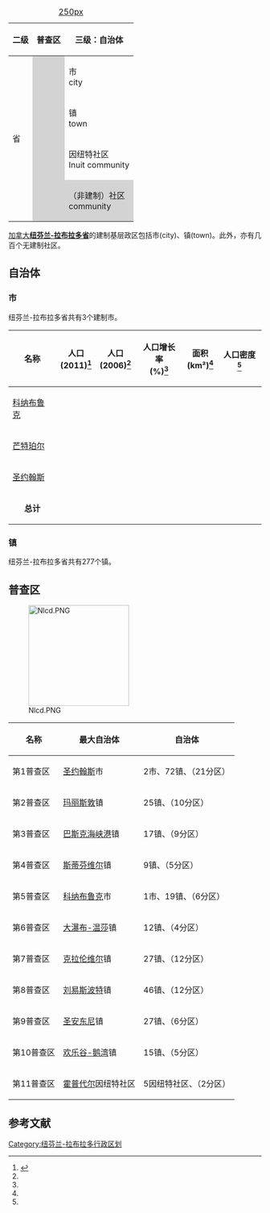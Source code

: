 {| class="wikitable" style="float:right; font-size:80%;"
|+[[文件:Newfoundland_and_Labrador_municipalities_2015.png|250px]]
|-
! 二级
! 普查区
! 三级：自治体
|-
| rowspan="4" | 省
| style="background:lightgray" rowspan="4" | {{font color|grey|普查区<br>census (division)}}
| 市<br>city
|-
| 镇<br>town
|-
| 因纽特社区<br>Inuit community
|-
| style="background:lightgray" | （非建制）社区<br>community
|}
[[加拿大|加拿大]]'''[[纽芬兰-拉布拉多省|纽芬兰-拉布拉多省]]'''的建制基层政区包括市(city)、镇(town)。此外，亦有几百个无建制社区。

==自治体==
===市===
纽芬兰-拉布拉多省共有3个建制市。

{| class="wikitable sortable"
|- bgcolor="#CCCCCC"
!名称
!人口<br>(2011)<ref name=2011StatCanNL>{{cite web | url=http://www12.statcan.gc.ca/census-recensement/2011/dp-pd/hlt-fst/pd-pl/Table-Tableau.cfm?LANG=Eng&T=302&SR=1&S=3&O=D&RPP=9999&PR=10 | title=Population and dwelling counts, for Canada, provinces and territories, and census subdivisions (municipalities), 2011 and 2006 censuses – Newfoundland and Labrador | publisher=Statistics Canada | date=2012-02-08 | accessdate=2012-03-01 | archive-date=2018-01-10 | archive-url=https://web.archive.org/web/20180110234232/http://www12.statcan.gc.ca/census-recensement/2011/dp-pd/hlt-fst/pd-pl/Table-Tableau.cfm?LANG=Eng&T=302&SR=1&S=3&O=D&RPP=9999&PR=10 | dead-url=no }}</ref>
!人口<br>(2006)<ref name=2011StatCanNL/>
!人口增长率<br>(%)<ref name=2011StatCanNL/>
!面积<br>(km²)<ref name=2011StatCanNL/>
!人口密度<ref name=2011StatCanNL/>
|-
| [[科纳布鲁克|科纳布鲁克]] ||align=center| {{nts|19886}} ||align=center| {{nts|20083}} ||align=center| {{nts|-1.0}} ||align=center| {{nts|148.26}} ||align=center| {{nts|134.1}} 
|-
| [[芒特珀尔|芒特珀尔]] ||align=center| {{nts|24284}} ||align=center| {{nts|24671}} ||align=center| {{nts|-1.6}} ||align=center| {{nts|15.75}} ||align=center| {{nts|1542.1}} 
|-
| [[圣约翰斯_(纽芬兰-拉布拉多)|圣约翰斯]] ||align=center| {{nts|106172}} ||align=center| {{nts|100646}} ||align=center| {{nts|5.5}} ||align=center| {{nts|446.06}} ||align=center| {{nts|238.0}}
|- class="sortbottom" bgcolor="yellow" align="center"
|bgcolor="yellow" align="center"| '''总计'''
|bgcolor="yellow" align="center"| '''{{nts|150342}}'''
|bgcolor="yellow" align="center"| '''{{nts|145400}}'''
|bgcolor="yellow" align="center"| '''{{nts|3.4}}'''
|bgcolor="yellow" align="center"| '''{{nts|610.07}}'''
|bgcolor="yellow" align="center"| '''{{nts|246.4}}'''
|}

===镇===
纽芬兰-拉布拉多省共有277个镇。

==普查区==
[[File:Nlcd.PNG|200px]]
{|class="wikitable sortable"
!名称
!最大自治体
!自治体
|-
| 第1普查区
| [[聖約翰斯_(紐芬蘭-拉布拉多)|圣约翰斯]]市
| 2市、72镇、（21分区）
|-
| 第2普查区
| [[玛丽斯敦|玛丽斯敦]]镇
| 25镇、（10分区）
|-
| 第3普查区
| [[巴斯克海峡港|巴斯克海峡港]]镇
| 17镇、（9分区）
|-
| 第4普查区
| [[斯蒂芬维尔|斯蒂芬维尔]]镇
| 9镇、（5分区）
|-
| 第5普查区
| [[科纳布鲁克|科纳布鲁克]]市
| 1市、19镇、（6分区）
|-
| 第6普查区
| [[大瀑布-温莎|大瀑布-温莎]]镇
| 12镇、（4分区）
|-
| 第7普查区
| [[克拉伦维尔|克拉伦维尔]]镇
| 27镇、（12分区）
|-
| 第8普查区
| [[刘易斯波特|刘易斯波特]]镇
| 46镇、（12分区）
|-
| 第9普查区
| [[圣安东尼_(纽芬兰与拉布拉多省)|圣安东尼]]镇
| 27镇、（6分区）
|-
| 第10普查区
| [[欢乐谷-鹅湾|欢乐谷-鹅湾]]镇
| 15镇、（5分区）
|-
| 第11普查区
| [[霍普代尔|霍普代尔]]因纽特社区
| 5因纽特社区、（2分区）
|}

==参考文献==
{{reflist}}

{{加拿大题目|行政区划}}
{{纽芬兰和拉布拉多省行政区划}}

[[Category:纽芬兰-拉布拉多行政区划|Category:纽芬兰-拉布拉多行政区划]]
